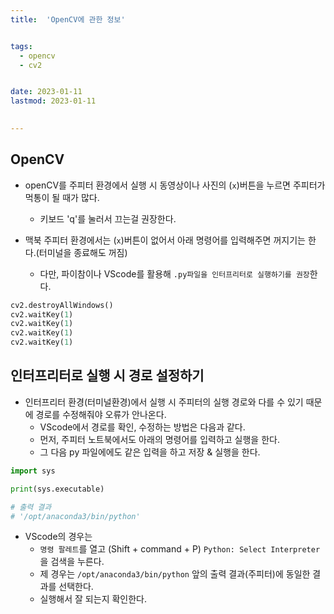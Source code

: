 ```yaml
---
title:  'OpenCV에 관한 정보'


tags:
  - opencv
  - cv2


date: 2023-01-11
lastmod: 2023-01-11
 

---
```


## OpenCV

- openCV를 주피터 환경에서 실행 시 동영상이나 사진의 (`x`)버튼을 누르면 주피터가 먹통이 될 때가 많다.
  - 키보드 'q'를 눌러서 끄는걸 권장한다.

- 맥북 주피터 환경에서는 (`x`)버튼이 없어서 아래 명령어를 입력해주면 꺼지기는 한다.(터미널을 종료해도 꺼짐)
  - 다만, 파이참이나 VScode를 활용해 `.py파일을 인터프리터로 실행하기를 권장`한다.

```python
cv2.destroyAllWindows()
cv2.waitKey(1)
cv2.waitKey(1)
cv2.waitKey(1)
cv2.waitKey(1)
```


## 인터프리터로 실행 시 경로 설정하기

- 인터프리터 환경(터미널환경)에서 실행 시 주피터의 실행 경로와 다를 수 있기 때문에 경로를 수정해줘야 오류가 안나온다.
  - VScode에서 경로를 확인, 수정하는 방법은 다음과 같다.
  - 먼저, 주피터 노트북에서도 아래의 명령어를 입력하고 실행을 한다.
  - 그 다음 py 파일에에도 같은 입력을 하고 저장 & 실행을 한다.

```python
import sys

print(sys.executable)

# 출력 결과
# '/opt/anaconda3/bin/python'
```

- VScode의 경우는 
  - `명령 팔레트`를 열고 (Shift + command + P) `Python: Select Interpreter`을 검색을 누른다.
  - 제 경우는 `/opt/anaconda3/bin/python` 앞의 출력 결과(주피터)에 동일한 결과를 선택한다. 
  - 실행해서 잘 되는지 확인한다.

